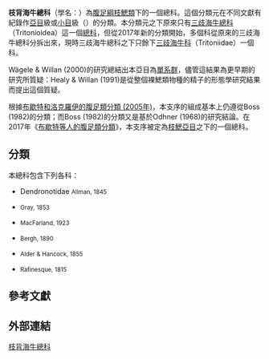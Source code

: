 {{Automatic taxobox
| image = Melibe leonina.jpg
| image_caption = ''{{tsl|en|Melibe leonina||Melibe leonina}}'' in the family {{tsl|en|Tethydidae||Tethydidae}}
| taxon = Dendronotoidea
| authority = {{tsl|en|Odhner|Odhner}}, 1934
| superfamilia_authority = [[让-巴蒂斯特·拉马克|Lamarck]], 1809
| subdivision_ranks = [[科_(生物)|科]]
| subdivision = 
* {{tsl|en|Dendronotidae|枝背海牛科}} Dendronotidae <small>Allman, 1845</small>
* {{tsl|es|Dotidae||Dotidae}} <small>Gray, 1853</small>
* {{tsl|en|Hancockiidae||Hancockiidae}} <small>MacFarland, 1923</small>
* {{tsl|en|Lomanotidae||Lomanotidae}} <small>Bergh, 1890</small>
* {{tsl|en|Scyllaeidae||Scyllaeidae}} <small>Alder & Hancock, 1855</small>
* {{tsl|en|Tethydidae||Tethydidae}} <small>Rafinesque, 1815</small>
| subdivision_ref = {{r|WoRMS_412597}}
| synonyms =
*Dendronotida
*Dendronotina
| synonyms_ref = {{r|WoRMS_412597}}
}}

'''枝背海牛{{r|uc1985}}總科'''（學名：{{lang|la|Dendronotoidea}}）為[[腹足綱|腹足綱]][[枝鰓類|枝鰓類]]下的一個總科{{r|Bouchet 2017}}。這個分類元在不同文獻有紀錄作[[亞目|亞目]]級{{r|qdhys}}或[[小目|小目]]級（{{lang|en|Parvorder}}）{{r|WoRMS_412595}}的分類。本分類元之下原來只有[[三歧海牛總科|三歧海牛總科]]（Tritonioidea）這一個[[總科|總科]]，但從2017年新的分類開始，多個科從原來的三歧海牛總科分拆出來，現時三歧海牛總科之下只餘下[[三歧海牛科|三歧海牛科]]（Tritoniidae）一個科。

Wägele & Willan (2000)的研究總結出本亞目為[[單系群|單系群]]{{r|Wägele}}，儘管這結果為更早期的研究所質疑：Healy & Willan (1991)是從整個裸鰓類物種的精子的形態學研究結果而提出這個質疑{{r|Healy}}。

根據[[布歇特和洛克羅伊的腹足類分類_(2005年)|布歇特和洛克羅伊的腹足類分類 (2005年)]]{{r|Bouchet 2005}}，本支序的組成基本上仍遵從Boss (1982)的分類{{r|Boss}}；而Boss (1982)的分類又是基於Odhner (1968)的研究結論{{r |Odhner}}。在2017年《[[布歇特等人的腹足類分類_(2017年)|布歇特等人的腹足類分類]]》，本支序被定為[[枝鰓類|枝鰓亞目]]之下的一個總科{{r|Bouchet 2017}}。

==分類==
本總科包含下列各科{{r|WoRMS_412595_old|Taxonomicon}}：
* {{tsl|en|Dendronotidae|枝背海牛科}} Dendronotidae <small>Allman, 1845</small>
* {{tsl|es|Dotidae||Dotidae}} <small>Gray, 1853</small>
* {{tsl|en|Hancockiidae||Hancockiidae}} <small>MacFarland, 1923</small>
* {{tsl|en|Lomanotidae||Lomanotidae}} <small>Bergh, 1890</small>
* {{tsl|en|Scyllaeidae||Scyllaeidae}} <small>Alder & Hancock, 1855</small>
* {{tsl|en|Tethydidae||Tethydidae}} <small>Rafinesque, 1815</small>

==參考文獻==
{{reflist |refs=
<ref name="Boss">{{cite book
 | first=K.J. |last=Boss 
 | year=1982
 | title=Synopsis and classification of living organisms 
 | volume=vol. 1: Mollusca
 | pages=945–1166
 | publisher=McGraw Hill| location=New York }}</ref>
<ref name="Bouchet 2005">{{Bouchet 2005}}</ref>
<ref name="Bouchet 2017">{{Bouchet 2017}}</ref>
<ref name="Healy">{{cite journal
 |author1=J.M. Healy
 |author2=R.C. Willan |lastauthoramp=yes
 | year=1991
 |title=Nudibranch spermatozoa: comparative ultrastructure and systematic importance
 | journal=The Veliger
 | volume=34| issue=2| pages=134–165}}</ref>
<ref name="Odhner">{{cite journal
 | author=N.H. Odhner
 | title=On the taxonomic position of the "Rhodopacea" (Gastropoda, Opisthobranchia)
 | journal=Arkiv för Zoologi
 | year=1968| volume=20| issue=13| pages=253–259
 |language=en }}</ref>
<ref name=qdhys>{{cite journal |author1=[[尤仲杰|尤仲杰]] |author2=[[林光宇_(動物學家)|林光宇 (動物學家)]] |url=http://qdhys.ijournal.cn/hykxen/ch/reader/create_pdf.aspx?file_no=20050807&year_id=2005&quarter_id=8&falg=1 |title=中国近海枝鳃亚目、蓑海牛亚目（软体动物）区系的研究 |journal=[[海洋科学_(期刊)|海洋科学 (期刊)]] (Marine Sciences) |volume=29 |issue=8 |pages=23-26 |date=2005-04-06 |accessdate=2016-12-30 |language=zh-hans |archive-date=2020-10-05 |archive-url=https://web.archive.org/web/20201005173015/http://qdhys.ijournal.cn/hykxen/ch/reader/create_pdf.aspx?file_no=20050807&year_id=2005&quarter_id=8&falg=1 |dead-url=no }}</ref>
<ref name="Taxonomicon">{{cite web
 |url=http://taxonomicon.taxonomy.nl/TaxonTree.aspx?id=989775 
 |title=Superfamily Tritonioidea - Hierarchy 
 |work=The Taxonomicon 
 |language=en 
 |deadurl=yes 
 |archiveurl=https://web.archive.org/web/20110717204006/http://taxonomicon.taxonomy.nl/TaxonTree.aspx?id=989775 
 |archivedate=2011-07-17 
}}</ref>
<ref name="uc1985">{{cite book |author=[[約翰·柯爾|約翰·柯爾]]著，[[何孟恆|何孟恆]]譯。|title=香港裸鰓類動物|year=1985年|publisher=[[香港市政局|香港市政局]]出版。}}</ref>
<ref name="Wägele">{{cite journal
 |first1 = H. | last1 = Wägele
 |first2=R.C. | last2 = Willan |lastauthoramp=yes
 | title=Phylogeny of the Nudibranchia| journal=Zoological Journal of the Linnean Society| year=2000| volume=130| issue=1| pages=83–181
 | doi=10.1111/j.1096-3642.2000.tb02196.x}}</ref>
<ref name="WoRMS_412595">{{WoRMS |id=412595
 |last=Gofas |first=Serge
 |title=Tritonioidea Lamarck, 1809
 |date=2017-12-24 |accessdate=2018-04-03 }}</ref>
<ref name="WoRMS_412595_old">{{WoRMS archive |id=412595 |timestamp=20170111
 |last=Gofas |first=Serge
 |title=Tritonioidea Lamarck, 1809
 |date=2009-08-31 |accessdate=2017-01-11 }}</ref>
<ref name="WoRMS_412597">{{WoRMS |id=412597
 |last=Bouchet |first=Philippe
 |title=Aranucidae Odhner, 1936
 |date=2017-12-24 |accessdate=2018-04-03 }}</ref>
}}

==外部連結==
{{Commons category|Dendronotoidea}}
{{taxonbar}}
[[Category:枝背海牛總科|]]